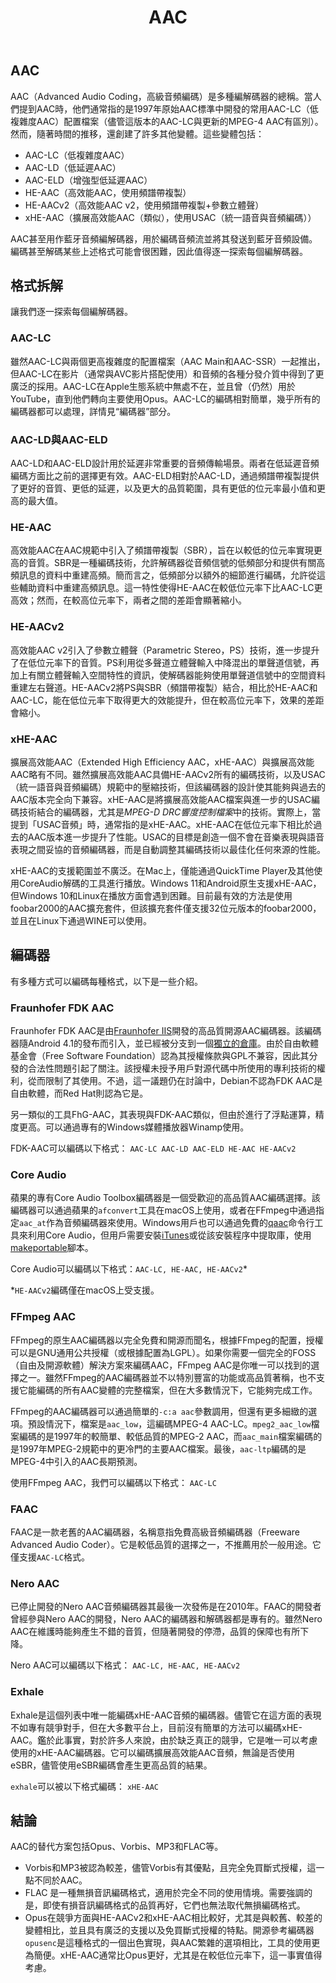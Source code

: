 ﻿---
title: AAC
description: Explore the AAC audio codec, including its various profiles, encoders, & use cases.
keywords: [AAC, Advanced Audio Coding, audio codec, audio, codec, audio encoding, audio decoding, audio compression, audio quality, audio formats, audio file formats, audio file, audio file type, audio file extension, audio file format, audio file types, audio file extensions, audio file formats]
sidebar_position: 2
---

## AAC

AAC（Advanced Audio Coding，高級音頻編碼）是多種編解碼器的總稱。當人們提到AAC時，他們通常指的是1997年原始AAC標準中開發的常用AAC-LC（低複雜度AAC）配置檔案（儘管這版本的AAC-LC與更新的MPEG-4 AAC有區別）。然而，隨著時間的推移，還創建了許多其他變體。這些變體包括：
- AAC-LC（低複雜度AAC）
- AAC-LD（低延遲AAC）
- AAC-ELD（增強型低延遲AAC）
- HE-AAC（高效能AAC，使用頻譜帶複製）
- HE-AACv2（高效能AAC v2，使用頻譜帶複製+參數立體聲）
- xHE-AAC（擴展高效能AAC（類似），使用USAC（統一語音與音頻編碼））

AAC甚至用作藍牙音頻編解碼器，用於編碼音頻流並將其發送到藍牙音頻設備。編碼甚至解碼某些上述格式可能會很困難，因此值得逐一探索每個編解碼器。

## 格式拆解

讓我們逐一探索每個編解碼器。

### AAC-LC

雖然AAC-LC與兩個更高複雜度的配置檔案（AAC Main和AAC-SSR）一起推出，但AAC-LC在影片（通常與AVC影片搭配使用）和音頻的各種分發介質中得到了更廣泛的採用。AAC-LC在Apple生態系統中無處不在，並且曾（仍然）用於YouTube，直到他們轉向主要使用Opus。AAC-LC的編碼相對簡單，幾乎所有的編碼器都可以處理，詳情見“編碼器”部分。

### AAC-LD與AAC-ELD

AAC-LD和AAC-ELD設計用於延遲非常重要的音頻傳輸場景。兩者在低延遲音頻編碼方面比之前的選擇更有效。AAC-ELD相對於AAC-LD，通過頻譜帶複製提供了更好的音質、更低的延遲，以及更大的品質範圍，具有更低的位元率最小值和更高的最大值。

### HE-AAC

高效能AAC在AAC規範中引入了頻譜帶複製（SBR），旨在以較低的位元率實現更高的音質。SBR是一種編碼技術，允許解碼器從音頻信號的低頻部分和提供有關高頻訊息的資料中重建高頻。簡而言之，低頻部分以額外的細節進行編碼，允許從這些輔助資料中重建高頻訊息。這一特性使得HE-AAC在較低位元率下比AAC-LC更高效；然而，在較高位元率下，兩者之間的差距會顯著縮小。
### HE-AACv2

高效能AAC v2引入了參數立體聲（Parametric Stereo，PS）技術，進一步提升了在低位元率下的音質。PS利用從多聲道立體聲輸入中降混出的單聲道信號，再加上有關立體聲輸入空間特性的資訊，使解碼器能夠使用單聲道信號中的空間資料重建左右聲道。HE-AACv2將PS與SBR（頻譜帶複製）結合，相比於HE-AAC和AAC-LC，能在低位元率下取得更大的效能提升，但在較高位元率下，效果的差距會縮小。

### xHE-AAC

擴展高效能AAC（Extended High Efficiency AAC，xHE-AAC）與擴展高效能AAC略有不同。雖然擴展高效能AAC具備HE-AACv2所有的編碼技術，以及USAC（統一語音與音頻編碼）規範中的壓縮技術，但該編碼器的設計使其能夠與過去的AAC版本完全向下兼容。xHE-AAC是將擴展高效能AAC檔案與進一步的USAC編碼技術結合的編碼器，尤其是*MPEG-D DRC響度控制檔案*中的技術。實際上，當提到「USAC音頻」時，通常指的是xHE-AAC。xHE-AAC在低位元率下相比於過去的AAC版本進一步提升了性能。USAC的目標是創造一個不會在音樂表現與語音表現之間妥協的音頻編碼器，而是自動調整其編碼技術以最佳化任何來源的性能。

xHE-AAC的支援範圍並不廣泛。在Mac上，僅能通過QuickTime Player及其他使用CoreAudio解碼的工具進行播放。Windows 11和Android原生支援xHE-AAC，但Windows 10和Linux在播放方面會遇到困難。目前最有效的方法是使用foobar2000的AAC擴充套件，但該擴充套件僅支援32位元版本的foobar2000，並且在Linux下通過WINE可以使用。

## 編碼器

有多種方式可以編碼每種格式，以下是一些介紹。

### Fraunhofer FDK AAC

Fraunhofer FDK AAC是由[Fraunhofer IIS](https://en.wikipedia.org/wiki/Fraunhofer_Society)開發的高品質開源AAC編碼器。該編碼器隨Android 4.1的發布而引入，並已經被分支到一個[獨立的倉庫](https://github.com/mstorsjo/fdk-aac)。由於自由軟體基金會（Free Software Foundation）認為其授權條款與GPL不兼容，因此其分發的合法性問題引起了關注。該授權未授予用戶對源代碼中所使用的專利技術的權利，從而限制了其使用。不過，這一議題仍在討論中，Debian不認為FDK AAC是自由軟體，而Red Hat則認為它是。

另一類似的工具FhG-AAC，其表現與FDK-AAC類似，但由於進行了浮點運算，精度更高。可以通過專有的Windows媒體播放器Winamp使用。

FDK-AAC可以編碼以下格式：
`AAC-LC AAC-LD AAC-ELD HE-AAC HE-AACv2`

### Core Audio

蘋果的專有Core Audio Toolbox編碼器是一個受歡迎的高品質AAC編碼選擇。該編碼器可以通過蘋果的`afconvert`工具在macOS上使用，或者在FFmpeg中通過指定`aac_at`作為音頻編碼器來使用。Windows用戶也可以通過免費的[qaac](https://github.com/nu774/qaac)命令行工具來利用Core Audio，但用戶需要安裝[iTunes](https://support.apple.com/en-ca/HT210384)或從該安裝程序中提取庫，使用[makeportable](https://github.com/nu774/makeportable)腳本。

Core Audio可以編碼以下格式：`AAC-LC, HE-AAC, HE-AACv2`*

*`HE-AACv2`編碼僅在macOS上受支援。

### FFmpeg AAC

FFmpeg的原生AAC編碼器以完全免費和開源而聞名，根據FFmpeg的配置，授權可以是GNU通用公共授權（或根據配置為LGPL）。如果你需要一個完全的FOSS（自由及開源軟體）解決方案來編碼AAC，FFmpeg AAC是你唯一可以找到的選擇之一。雖然FFmpeg的AAC編碼器並不以特別豐富的功能或高品質著稱，也不支援它能編碼的所有AAC變體的完整檔案，但在大多數情況下，它能夠完成工作。

FFmpeg的AAC編碼器可以通過簡單的`-c:a aac`參數調用，但還有更多細緻的選項。預設情況下，檔案是`aac_low`，這編碼MPEG-4 AAC-LC。`mpeg2_aac_low`檔案編碼的是1997年的較簡單、較低品質的MPEG-2 AAC，而`aac_main`檔案編碼的是1997年MPEG-2規範中的更冷門的主要AAC檔案。最後，`aac-ltp`編碼的是MPEG-4中引入的AAC長期預測。

使用FFmpeg AAC，我們可以編碼以下格式：
`AAC-LC`

### FAAC

FAAC是一款老舊的AAC編碼器，名稱意指免費高級音頻編碼器（Freeware Advanced Audio Coder）。它是較低品質的選擇之一，不推薦用於一般用途。它僅支援`AAC-LC`格式。

### Nero AAC

已停止開發的Nero AAC音頻編碼器其最後一次發佈是在2010年。FAAC的開發者曾經參與Nero AAC的開發，Nero AAC的編碼器和解碼器都是專有的。雖然Nero AAC在維護時能夠產生不錯的音質，但隨著開發的停滯，品質的保障也有所下降。

Nero AAC可以編碼以下格式：
`AAC-LC, HE-AAC, HE-AACv2`

### Exhale

Exhale是這個列表中唯一能編碼xHE-AAC音頻的編碼器。儘管它在這方面的表現不如專有競爭對手，但在大多數平台上，目前沒有簡單的方法可以編碼xHE-AAC。鑑於此事實，對於許多人來說，由於缺乏真正的競爭，它是唯一可以考慮使用的xHE-AAC編碼器。它可以編碼擴展高效能AAC音頻，無論是否使用eSBR，儘管使用eSBR編碼會產生更高品質的結果。

`exhale`可以被以下格式編碼：
`xHE-AAC`

## 結論

AAC的替代方案包括Opus、Vorbis、MP3和FLAC等。
- Vorbis和MP3被認為較差，儘管Vorbis有其優點，且完全免買斷式授權，這一點不同於AAC。
- FLAC 是一種無損音訊編碼格式，適用於完全不同的使用情境。需要強調的是，即使有損音訊編碼格式的品質再好，它們也無法取代無損編碼格式。
- Opus在競爭方面與HE-AACv2和xHE-AAC相比較好，尤其是與較舊、較差的變體相比，並且具有廣泛的支援以及免買斷式授權的特點。開源參考編碼器`opusenc`是這種格式的一個出色實現，與AAC繁雜的選項相比，工具的使用更為簡便。xHE-AAC通常比Opus更好，尤其是在較低位元率下，這一事實值得考慮。
